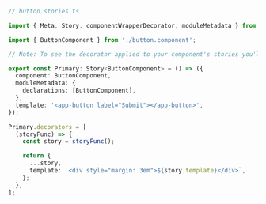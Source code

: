 ```ts
// button.stories.ts

import { Meta, Story, componentWrapperDecorator, moduleMetadata } from '@storybook/angular';

import { ButtonComponent } from './button.component';

// Note: To see the decorator applied to your component's stories you'll need to include the template key with the component's selector.

export const Primary: Story<ButtonComponent> = () => ({
  component: ButtonComponent,
  moduleMetadata: {
    declarations: [ButtonComponent],
  },
  template: '<app-button label="Submit"></app-button>',
});

Primary.decorators = [
  (storyFunc) => {
    const story = storyFunc();

    return {
      ...story,
      template: `<div style="margin: 3em">${story.template}</div>`,
    };
  },
];
```
